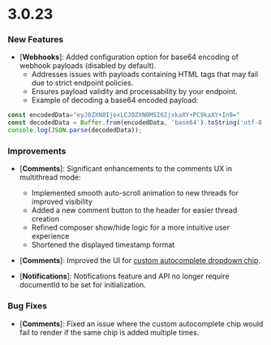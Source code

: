 # 3.0.23

### New Features
- [**Webhooks**]: Added configuration option for base64 encoding of webhook payloads (disabled by default).
  - Addresses issues with payloads containing HTML tags that may fail due to strict endpoint policies.
  - Ensures payload validity and processability by your endpoint.
  - Example of decoding a base64 encoded payload:
``` js
const encodedData="eyJ0ZXN0IjoxLCJ0ZXN0MSI6IjxkaXY+PC9kaXY+In0="
const decodedData = Buffer.from(encodedData, 'base64').toString('utf-8');
console.log(JSON.parse(decodedData));
```


### Improvements

- [**Comments**]: Significant enhancements to the comments UX in multithread mode:
  - Implemented smooth auto-scroll animation to new threads for improved visibility
  - Added a new comment button to the header for easier thread creation
  - Refined composer show/hide logic for a more intuitive user experience
  - Shortened the displayed timestamp format

- [**Comments**]: Improved the UI for [custom autocomplete dropdown chip](async-collaboration/comments/customize-behavior/custom-lists#2-add-custom-lists-on-comment).

- [**Notifications**]: Notifications feature and API no longer require documentId to be set for initialization.

### Bug Fixes
- [**Comments**]: Fixed an issue where the custom autocomplete chip would fail to render if the same chip is added multiple times.
